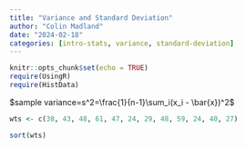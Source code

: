 ```yaml
---
title: "Variance and Standard Deviation"
author: "Colin Madland"
date: "2024-02-18"
categories: [intro-stats, variance, standard-deviation]
---
```



```r
knitr::opts_chunk$set(echo = TRUE)
require(UsingR)
require(HistData)
```

$sample variance=s^2=\frac{1}{n-1}‎‎\sum_i(x_i - \bar{x})^2$

```r
wts <- c(38, 43, 48, 61, 47, 24, 29, 48, 59, 24, 40, 27)
```

```r
sort(wts)
```